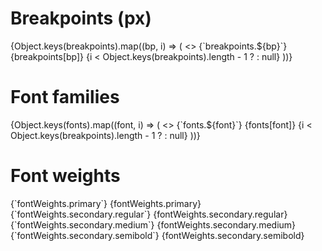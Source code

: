 
<Analytics />

<Meta title="Web UI / Helpers / Tokens" />

# Breakpoints (px)

<Flex direction="column" gap={1} width={400}>
  {Object.keys(breakpoints).map((bp, i) => (
    <>
      <Flex justify="space-between">
        <Text variant="body" component="span">
          {`breakpoints.${bp}`}
        </Text>
        <Text variant="body" component="span">
          {breakpoints[bp]}
        </Text>
      </Flex>
      {i < Object.keys(breakpoints).length - 1 ? <Divider /> : null}
    </>
  ))}
</Flex>

# Font families

<Flex direction="column" gap={1} width={400}>
  {Object.keys(fonts).map((font, i) => (
    <>
      <Flex justify="space-between">
        <Text variant="body" component="span">
          {`fonts.${font}`}
        </Text>
        <Text variant="body" component="span">
          {fonts[font]}
        </Text>
      </Flex>
      {i < Object.keys(breakpoints).length - 1 ? <Divider /> : null}
    </>
  ))}
</Flex>

# Font weights

<Flex direction="column" gap={1} width={400}>
  <Flex justify="space-between" align="center">
    <Text variant="body" component="span">
      {`fontWeights.primary`}
    </Text>
    <Text variant="body" component="span">
      {fontWeights.primary}
    </Text>
  </Flex>
  <Divider />
  <Flex justify="space-between" align="center">
    <Text variant="body" component="span">
      {`fontWeights.secondary.regular`}
    </Text>
    <Text variant="body" component="span">
      {fontWeights.secondary.regular}
    </Text>
  </Flex>
  <Divider />
  <Flex justify="space-between" align="center">
    <Text variant="body" component="span">
      {`fontWeights.secondary.medium`}
    </Text>
    <Text variant="body" component="span">
      {fontWeights.secondary.medium}
    </Text>
  </Flex>
  <Divider />
  <Flex justifyContent="space-between" alignItems="center">
    <Text variant="body" component="span">
      {`fontWeights.secondary.semibold`}
    </Text>
    <Text variant="body" component="span">
      {fontWeights.secondary.semibold}
    </Text>
  </Flex>
</Flex>
